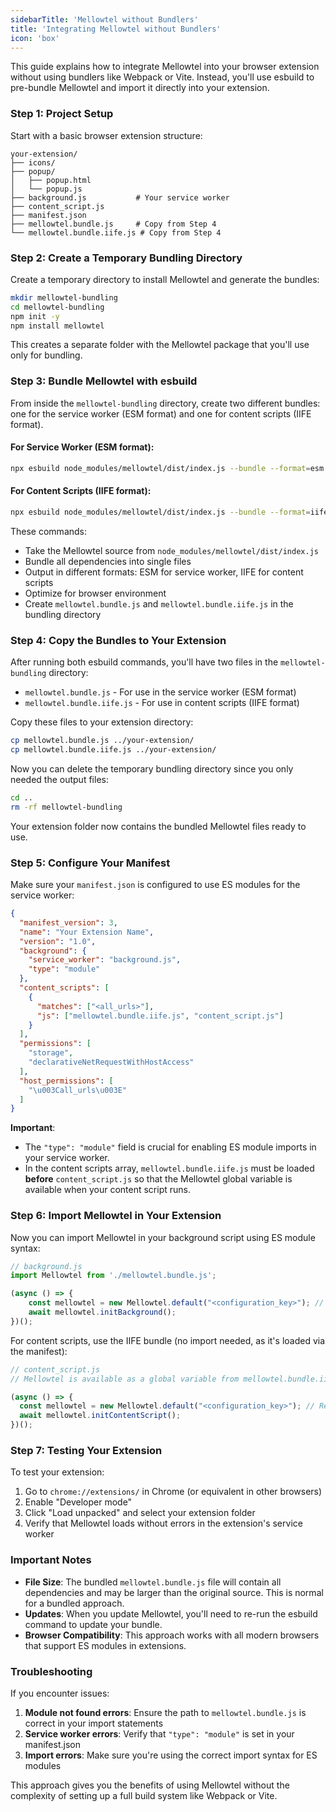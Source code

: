 ```yaml
---
sidebarTitle: 'Mellowtel without Bundlers'
title: 'Integrating Mellowtel without Bundlers'
icon: 'box'
---
```


This guide explains how to integrate Mellowtel into your browser extension without using bundlers like Webpack or Vite. Instead, you'll use esbuild to pre-bundle Mellowtel and import it directly into your extension.

### Step 1: Project Setup

Start with a basic browser extension structure:

```
your-extension/
├── icons/
├── popup/
│   ├── popup.html
│   └── popup.js
├── background.js           # Your service worker
├── content_script.js
├── manifest.json
├── mellowtel.bundle.js     # Copy from Step 4
└── mellowtel.bundle.iife.js # Copy from Step 4
```

### Step 2: Create a Temporary Bundling Directory

Create a temporary directory to install Mellowtel and generate the bundles:

```bash
mkdir mellowtel-bundling
cd mellowtel-bundling
npm init -y
npm install mellowtel
```

This creates a separate folder with the Mellowtel package that you'll use only for bundling.

### Step 3: Bundle Mellowtel with esbuild

From inside the `mellowtel-bundling` directory, create two different bundles: one for the service worker (ESM format) and one for content scripts (IIFE format).

#### For Service Worker (ESM format):

```bash
npx esbuild node_modules/mellowtel/dist/index.js --bundle --format=esm --platform=browser --outfile=mellowtel.bundle.js
```

#### For Content Scripts (IIFE format):

```bash
npx esbuild node_modules/mellowtel/dist/index.js --bundle --format=iife --global-name=Mellowtel --platform=browser --outfile=mellowtel.bundle.iife.js
```

These commands:
- Take the Mellowtel source from `node_modules/mellowtel/dist/index.js`
- Bundle all dependencies into single files
- Output in different formats: ESM for service worker, IIFE for content scripts
- Optimize for browser environment
- Create `mellowtel.bundle.js` and `mellowtel.bundle.iife.js` in the bundling directory

### Step 4: Copy the Bundles to Your Extension

After running both esbuild commands, you'll have two files in the `mellowtel-bundling` directory:
- `mellowtel.bundle.js` - For use in the service worker (ESM format)
- `mellowtel.bundle.iife.js` - For use in content scripts (IIFE format)

Copy these files to your extension directory:

```bash
cp mellowtel.bundle.js ../your-extension/
cp mellowtel.bundle.iife.js ../your-extension/
```

Now you can delete the temporary bundling directory since you only needed the output files:

```bash
cd ..
rm -rf mellowtel-bundling
```

Your extension folder now contains the bundled Mellowtel files ready to use.

### Step 5: Configure Your Manifest

Make sure your `manifest.json` is configured to use ES modules for the service worker:

```json
{
  "manifest_version": 3,
  "name": "Your Extension Name",
  "version": "1.0",
  "background": {
    "service_worker": "background.js",
    "type": "module"
  },
  "content_scripts": [
    {
      "matches": ["<all_urls>"],
      "js": ["mellowtel.bundle.iife.js", "content_script.js"]
    }
  ],
  "permissions": [
    "storage",
    "declarativeNetRequestWithHostAccess"
  ],
  "host_permissions": [
    "\u003Call_urls\u003E"
  ]
}
```

**Important**: 
- The `"type": "module"` field is crucial for enabling ES module imports in your service worker.
- In the content scripts array, `mellowtel.bundle.iife.js` must be loaded **before** `content_script.js` so that the Mellowtel global variable is available when your content script runs.

### Step 6: Import Mellowtel in Your Extension

Now you can import Mellowtel in your background script using ES module syntax:

```javascript
// background.js
import Mellowtel from './mellowtel.bundle.js';

(async () => {
    const mellowtel = new Mellowtel.default("<configuration_key>"); // Replace with your configuration key
    await mellowtel.initBackground();
})();
```

For content scripts, use the IIFE bundle (no import needed, as it's loaded via the manifest):

```javascript
// content_script.js
// Mellowtel is available as a global variable from mellowtel.bundle.iife.js

(async () => {
  const mellowtel = new Mellowtel.default("<configuration_key>"); // Replace with your configuration key
  await mellowtel.initContentScript();
})();
```

### Step 7: Testing Your Extension

To test your extension:

1. Go to `chrome://extensions/` in Chrome (or equivalent in other browsers)
2. Enable "Developer mode"
3. Click "Load unpacked" and select your extension folder
4. Verify that Mellowtel loads without errors in the extension's service worker

### Important Notes

- **File Size**: The bundled `mellowtel.bundle.js` file will contain all dependencies and may be larger than the original source. This is normal for a bundled approach.
- **Updates**: When you update Mellowtel, you'll need to re-run the esbuild command to update your bundle.
- **Browser Compatibility**: This approach works with all modern browsers that support ES modules in extensions.

### Troubleshooting

If you encounter issues:

1. **Module not found errors**: Ensure the path to `mellowtel.bundle.js` is correct in your import statements
2. **Service worker errors**: Verify that `"type": "module"` is set in your manifest.json
3. **Import errors**: Make sure you're using the correct import syntax for ES modules

This approach gives you the benefits of using Mellowtel without the complexity of setting up a full build system like Webpack or Vite.
